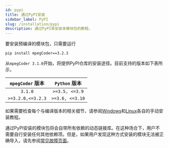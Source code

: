 ```yaml
---
id: pypi
title: 通过PyPI安装
sidebar_label: PyPI
slug: /installation/pypi
description: 通过PyPI来安装本模块包的教程。
---
```


要安装预编译的模块包，只需要运行

```shell
pip install mpegCoder==3.2.3
```

从`mpegCoder 3.1.0`开始，将提供PyPI仓库的安装途径。目前支持的版本如下表所示，

|  `mpegCoder` 版本     |  `Python` 版本     |
| :-------------------: | :----------------: |
| `3.1.0`               | `>=3.5, <=3.9`     |
| `>=3.2.0,<=3.2.3`     | `>=3.6, <=3.10`    |

如果需要检查每个与编译版本的相关细节，请参阅[Windows](./windows)和[Linux](./linux)各自的手动安装教程。

通过PyPI安装的模块包将会自带所有依赖的动态链接库。在这种场合下，用户不需要自行安装任何其他依赖项。但是，如果用户发现这种方式安装的模块无法被正确导入，请先参阅[常见故障页面](../troubleshooting/installation)。
